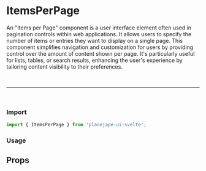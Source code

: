 

<Meta of={ItemsPerPageStories} />

# ItemsPerPage

An "Items per Page" component is a user interface element often used in pagination controls within web applications. It allows users to specify the number of items or entries they want to display on a single page. This component simplifies navigation and customization for users by providing control over the amount of content shown per page. It's particularly useful for lists, tables, or search results, enhancing the user's experience by tailoring content visibility to their preferences.

<br />
<hr />
<br />

### Import

```ts
import { ItemsPerPage } from 'planejape-ui-svelte';
```

### Usage

<Canvas of={ItemsPerPageStories.Default} />

## Props

<Canvas of={ItemsPerPageStories.Default} />
<Controls />
